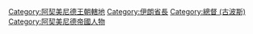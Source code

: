 [[Category:阿契美尼德王朝轄地|Category:阿契美尼德王朝轄地]]
[[Category:伊朗省長|Category:伊朗省長]]
[[Category:總督_(古波斯)|Category:總督 (古波斯)]]
[[Category:阿契美尼德帝國人物|Category:阿契美尼德帝國人物]]